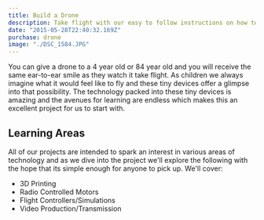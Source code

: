 ```yaml
---
title: Build a Drone
description: Take flight with our easy to follow instructions on how to build a drone from the ground up, we make it simple and you learn new skills along the way.
date: "2015-05-28T22:40:32.169Z"
purchase: drone
image: "./DSC_1584.JPG"
---
```


You can give a drone to a 4 year old or 84 year old and you will receive the same ear-to-ear smile as they watch it take flight. As children we always imagine what it would feel like to fly and these tiny devices offer a glimpse into that possibility. The technology packed into these tiny devices is amazing and the avenues for learning are endless which makes this an excellent project for us to start with.

## Learning Areas

All of our projects are intended to spark an interest in various areas of technology and as we dive into the project we'll explore the following with the hope that its simple enough for anyone to pick up. We'll cover:
- 3D Printing
- Radio Controlled Motors
- Flight Controllers/Simulations
- Video Production/Transmission
